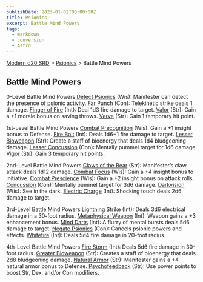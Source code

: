 ```yaml
---
publishDate: 2023-01-02T00:00:00Z
title: Psionics
excerpt: Battle Mind Powers
tags:
  - markdown
  - conversion
  - Astro
---
```


[Modern d20 SRD](/#modernD20) > [Psionics](modern-d20-srd-psionics-index) > Battle Mind Powers

## Battle Mind Powers

0-Level Battle Mind Powers
[Detect Psionics](modern-d20-srd-psionics-detect-psionics) (Wis): Manifester can detect the presence of psionic activity.
[Far Punch](modern-d20-srd-psionics-far-punch) (Con): Telekinetic strike deals 1 damage.
[Finger of Fire](modern-d20-srd-psionics-finger-of-fire) (Int): Deal 1d3 fire damage to target.
[Valor](modern-d20-srd-psionics-valor) (Str): Gain a +1 morale bonus on saving throws.
[Verve](modern-d20-srd-psionics-verve) (Str): Gain 1 temporary hit point.

1st-Level Battle Mind Powers
[Combat Precognition](modern-d20-srd-psionics-combat-precognition) (Wis): Gain a +1 insight bonus to Defense.
[Fire Bolt](modern-d20-srd-psionics-fire-bolt) (Int): Deals 1d6+1 fire damage to target.
[Lesser Bioweapon](modern-d20-srd-psionics-lesser-bioweapon) (Str): Create a staff of bioenergy that deals 1d4 bludgeoning damage.
[Lesser Concussion](modern-d20-srd-psionics-lesser-concussion) (Con): Mentally pummel target for 1d6 damage.
[Vigor](modern-d20-srd-psionics-vigor) (Str): Gain 3 temporary hit points.

2nd-Level Battle Mind Powers
[Claws of the Bear](modern-d20-srd-psionics-claws-of-bear) (Str): Manifester’s claw attack deals 1d12 damage.
[Combat Focus](modern-d20-srd-psionics-combat-focus) (Wis): Gain a +4 insight bonus to initiative.
[Combat Prescience](modern-d20-srd-psionics-combat-prescience) (Wis): Gain a +2 insight bonus on attack rolls.
[Concussion](modern-d20-srd-psionics-concussion) (Con): Mentally pummel target for 3d6 damage.
[Darkvision](modern-d20-srd-psionics-darkvision) (Wis): See in the dark.
[Electric Charge](modern-d20-srd-psionics-electric-charge) (Int): Shocking touch deals 2d6 damage to target.

3rd-Level Battle Mind Powers
[Lightning Strike](modern-d20-srd-psionics-lightning-strike) (Int): Deals 3d6 electrical damage in a 30-foot radius.
[Metaphysical Weapon](modern-d20-srd-psionics-metaphysical-weapon) (Int): Weapon gains a +3 enhancement bonus.
[Mind Darts](modern-d20-srd-psionics-mind-darts) (Int): A flurry of mental bursts deals 5d6 damage to target.
[Negate Psionics](modern-d20-srd-psionics-negate-psionics) (Con): Cancels psionic powers and effects.
[Whitefire](modern-d20-srd-psionics-whitefire) (Int): Deals 5d4 fire damage in 20-foot radius.

4th-Level Battle Mind Powers
[Fire Storm](modern-d20-srd-psionics-fire-storm) (Int): Deals 5d6 fire damage in 30-foot radius.
[Greater Bioweapon](modern-d20-srd-psionics-greater-bioweapon) (Str): Creates a staff of bioenergy that deals 2d8 bludgeoning damage.
[Natural Armor](modern-d20-srd-psionics-natural-armor) (Str): Manifester gains a +4 natural armor bonus to Defense.
[Psychofeedback](modern-d20-srd-psionics-psychofeedback) (Str): Use power points to boost Str, Dex, and/or Con modifiers.
